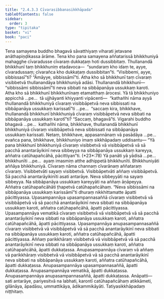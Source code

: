 ```yaml
---
title: "2.4.3.3 Cīvarasibbanasikkhāpada"
tableOfContents: false
sidebar:
  order: 3
type: "tipitaka"
basket: "vi"
book: "paci"
---
```



<DynamicBreadcrumb />

<Division number="892" book="paci" e="ch" v="2" p="367">

<Paragraph number="2801" book="paci">
Tena samayena buddho bhagavā sāvatthiyaṃ viharati jetavane anāthapiṇḍikassa ārāme. Tena kho pana samayena aññatarissā bhikkhuniyā mahagghe cīvaradusse cīvaraṃ dukkaṭaṃ hoti dussibbitaṃ. Thullanandā bhikkhunī taṃ bhikkhuniṃ etadavoca—  “sundaraṃ kho idaṃ te, ayye, cīvaradussaṃ; cīvarañca kho dukkaṭaṃ dussibbitan”ti. “Visibbemi, ayye, sibbissasī”ti? “Āmāyye, sibbissāmī”ti. Atha kho sā bhikkhunī taṃ cīvaraṃ visibbetvā thullanandāya bhikkhuniyā adāsi. Thullanandā bhikkhunī—  “sibbissāmi sibbissāmī”ti neva sibbati na sibbāpanāya ussukkaṃ karoti.
</Paragraph>

<Paragraph number="2802" book="paci">
Atha kho sā bhikkhunī bhikkhunīnaṃ etamatthaṃ ārocesi. Yā tā bhikkhuniyo appicchā …pe…  tā ujjhāyanti khiyyanti vipācenti—  “kathañhi nāma ayyā thullanandā bhikkhuniyā cīvaraṃ visibbāpetvā neva sibbissati na sibbāpanāya ussukkaṃ karissatī”ti …pe…  “saccaṃ kira, bhikkhave, thullanandā bhikkhunī bhikkhuniyā cīvaraṃ visibbāpetvā neva sibbati na sibbāpanāya ussukkaṃ karotī”ti? “Saccaṃ, bhagavā”ti. Vigarahi buddho bhagavā …pe…  kathañhi nāma, bhikkhave, thullanandā bhikkhunī bhikkhuniyā cīvaraṃ visibbāpetvā neva sibbissati na sibbāpanāya ussukkaṃ karissati. Netaṃ, bhikkhave, appasannānaṃ vā pasādāya …pe…  evañca pana, bhikkhave, bhikkhuniyo imaṃ sikkhāpadaṃ uddisantu—
</Paragraph>

</Division>
<Division number="893" book="paci" e="ch" v="2" p="368">

<Paragraph number="2803" book="paci">
<Emphasis>“Yā pana bhikkhunī bhikkhuniyā cīvaraṃ visibbetvā vā visibbāpetvā vā sā pacchā anantarāyikinī neva sibbeyya na sibbāpanāya ussukkaṃ kareyya, aññatra catūhapañcāhā, pācittiyan”</Emphasis>ti. (*23*:<Emphasis>78</Emphasis>)
</Paragraph>

</Division>
<Division number="894" book="paci" e="ch" v="2" p="368">

<Paragraph number="2804" book="paci">
<Emphasis>Yā panā</Emphasis>ti yā yādisā …pe…  <Emphasis>bhikkhunī</Emphasis>ti …pe…  ayaṃ imasmiṃ atthe adhippetā bhikkhunīti.
</Paragraph>

<Paragraph number="2805" book="paci">
<Emphasis>Bhikkhuniyā</Emphasis>ti aññāya bhikkhuniyā.
</Paragraph>

<Paragraph number="2806" book="paci">
<Emphasis>Cīvaraṃ</Emphasis> nāma channaṃ cīvarānaṃ aññataraṃ cīvaraṃ.
</Paragraph>

<Paragraph number="2807" book="paci">
<Emphasis>Visibbetvā</Emphasis>ti sayaṃ visibbetvā. <Emphasis>Visibbāpetvā</Emphasis>ti aññaṃ visibbāpetvā.
</Paragraph>

<Paragraph number="2808" book="paci">
<Emphasis>Sā pacchā anantarāyikinī</Emphasis>ti asati antarāye.
</Paragraph>

<Paragraph number="2809" book="paci">
<Emphasis>Neva sibbeyyā</Emphasis>ti na sayaṃ sibbeyya. <Emphasis>Na sibbāpanāya ussukkaṃ kareyyā</Emphasis>ti na aññaṃ āṇāpeyya.
</Paragraph>

<Paragraph number="2810" book="paci">
<Emphasis>Aññatra catūhapañcāhā</Emphasis>ti ṭhapetvā catūhapañcāhaṃ. “Neva sibbissāmi na sibbāpanāya ussukkaṃ karissāmī”ti dhuraṃ nikkhittamatte āpatti pācittiyassa.
</Paragraph>

</Division>
<Division number="895" book="paci" e="ch" v="2" p="368">

<Paragraph number="2811" book="paci">
Upasampannāya upasampannasaññā cīvaraṃ visibbetvā vā visibbāpetvā vā sā pacchā anantarāyikinī neva sibbati na sibbāpanāya ussukkaṃ karoti, aññatra catūhapañcāhā, āpatti pācittiyassa. Upasampannāya vematikā cīvaraṃ visibbetvā vā visibbāpetvā vā sā pacchā anantarāyikinī neva sibbati na sibbāpanāya ussukkaṃ karoti, aññatra catūhapañcāhā, āpatti pācittiyassa. Upasampannāya anupasampannasaññā cīvaraṃ visibbetvā vā visibbāpetvā vā sā pacchā anantarāyikinī neva sibbati na sibbāpanāya ussukkaṃ karoti, aññatra catūhapañcāhā, āpatti pācittiyassa.
</Paragraph>

<Paragraph number="2812" book="paci">
Aññaṃ parikkhāraṃ visibbetvā vā visibbāpetvā vā sā pacchā anantarāyikinī neva sibbati na sibbāpanāya ussukkaṃ karoti, aññatra catūhapañcāhā, āpatti dukkaṭassa. Anupasampannāya cīvaraṃ vā aññaṃ vā parikkhāraṃ visibbetvā vā visibbāpetvā vā sā pacchā anantarāyikinī neva sibbati na sibbāpanāya ussukkaṃ karoti, aññatra catūhapañcāhā, āpatti dukkaṭassa. Anupasampannāya upasampannasaññā, āpatti dukkaṭassa. Anupasampannāya vematikā, āpatti dukkaṭassa. Anupasampannāya anupasampannasaññā, āpatti dukkaṭassa.
</Paragraph>

</Division>
<Division number="896" book="paci" e="ch" v="2" p="369">

<Paragraph number="2813" book="paci">
Anāpatti—  sati antarāye, pariyesitvā na labhati, karontī catūhapañcāhaṃ atikkāmeti, gilānāya, āpadāsu, ummattikāya, ādikammikāyāti.

</Paragraph>
</Division>

<Paragraph number="2814" type="center" book="paci">
Tatiyasikkhāpadaṃ niṭṭhitaṃ.
</Paragraph>